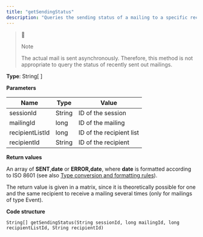 ```yaml
---
title: "getSendingStatus"
description: "Queries the sending status of a mailing to a specific recipient in Optimizely Campaign."
---
```


> 📘
> 
> Note
> 
> The actual mail is sent asynchronously. Therefore, this method is not appropriate to query the status of recently sent out mailings.

**Type**: String\[ \]

**Parameters**

| Name            | Type   | Value                    |
| --------------- | ------ | ------------------------ |
| sessionId       | String | ID of the session        |
| mailingId       | long   | ID of the mailing        |
| recipientListId | long   | ID of the recipient list |
| recipientId     | String | ID of the recipient      |

**Return values**

An array of **SENT**,**date** or **ERROR,date**, where **date** is formatted according to ISO 8601 (see also [Type conversion and formatting rules](/optimizely-campaign/docs/soap-1-1-compatibility)).

The return value is given in a matrix, since it is theoretically possible for one and the same recipient to receive a mailing several times (only for mailings of type Event).

**Code structure**

`String[] getSendingStatus(String sessionId, long mailingId, long recipientListId, String recipientId)
`